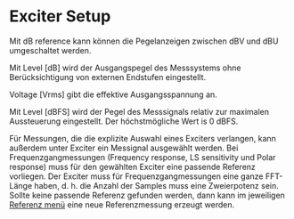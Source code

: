 # Exciter Setup

Mit dB reference kann können die Pegelanzeigen zwischen dBV und dBU umgeschaltet werden.

Mit Level [dB] wird der Ausgangspegel des Messsystems ohne Berücksichtigung von externen Endstufen eingestellt.

Voltage [Vrms] gibt die effektive Ausgangsspannung an.

Mit Level [dBFS] wird der Pegel des Messsignals relativ zur maximalen Aussteuerung eingestellt. Der höchstmögliche Wert is 0 dBFS.

Für Messungen, die die explizite Auswahl eines Exciters verlangen, kann außerdem unter Exciter ein Messignal ausgewählt werden. Bei Frequenzgangmessungen (Frequency response, LS sensitivity und Polar response) muss für den gewählten Exciter eine passende Referenz vorliegen. Der Exciter muss für Frequenzgangmessungen eine ganze FFT-Länge haben, d. h. die Anzahl der Samples muss eine Zweierpotenz sein. Sollte keine passende Referenz gefunden werden, dann kann im jeweiligen [Referenz menü](/en/help/adda/frequency-response-reference) eine neue Referenzmessung erzeugt werden.
